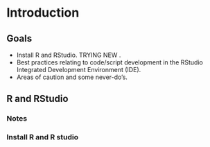 # Introduction



## Goals 

* Install R and RStudio. TRYING NEW . 
* Best practices relating to code/script development in the RStudio Integrated Development Environment (IDE).
* Areas of caution and some never-do's. 

## R and RStudio

### Notes





### Install R and R studio 



